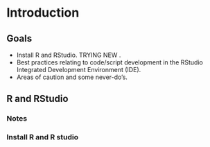 # Introduction



## Goals 

* Install R and RStudio. TRYING NEW . 
* Best practices relating to code/script development in the RStudio Integrated Development Environment (IDE).
* Areas of caution and some never-do's. 

## R and RStudio

### Notes





### Install R and R studio 



